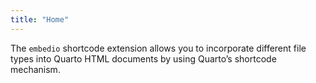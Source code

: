 ```yaml
---
title: "Home"
---
```


The `embedio` shortcode extension allows you to incorporate different file types into Quarto HTML documents by using Quarto's shortcode mechanism.
